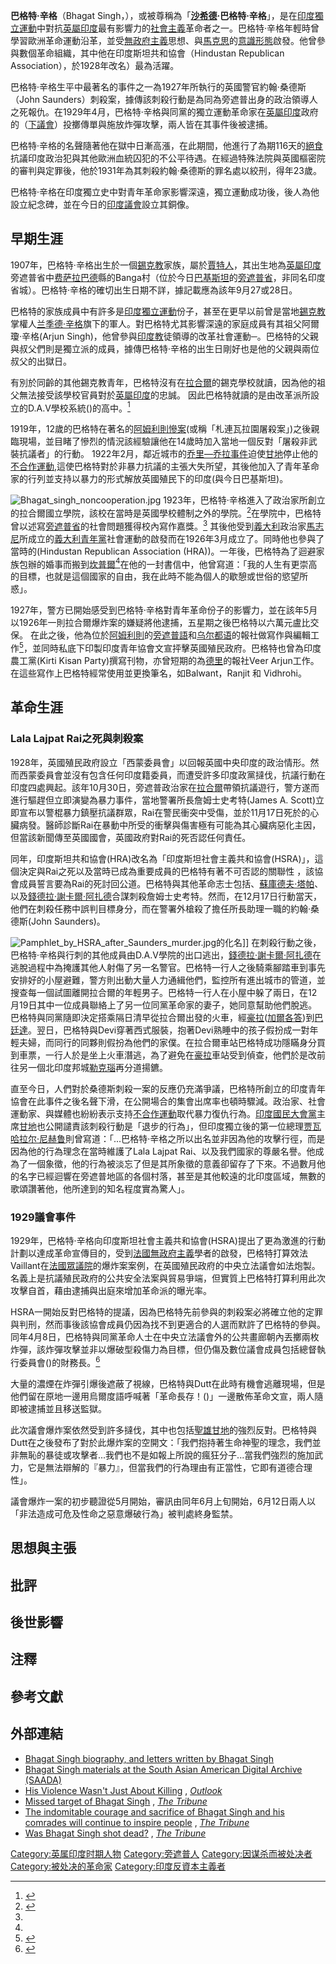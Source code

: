 {{citation style|time=2019-08-28T19:21:37+00:00}}
{{expand language|1=en|page=|time=2019-08-28T19:21:37+00:00}}
{{Infobox Person
|image=Bhagat Singh 1929.jpg
|name= 巴格特·辛格
|birth_date= 1907年9月27或28日{{efn|name=birth|出生日期有爭議，有認為是27日，<ref>{{cite web|url=http://www.britannica.com/EBchecked/topic/1913029/Bhagat-Singh|title=Bhagat Singh|work=Encyclopedia Britannica|archiveurl=https://web.archive.org/web/20150930144435/http://www.britannica.com/biography/Bhagat-Singh|archivedate=30 September 2015}}</ref>也有認為是28日<ref>{{cite web|url=http://m.timesofindia.com/india/Bhagat-Singhs-sister-passes-away-on-his-107th-birthday/articleshow/43811962.cms|title=Bhagat Singh's sister passes away on his 107th birthday|work=The Times of India|archiveurl=https://web.archive.org/web/20150930144658/http://timesofindia.indiatimes.com/india/Bhagat-Singhs-sister-passes-away-on-his-107th-birthday/articleshow/43811962.cms?from=mdr|archivedate=30 September 2015}}</ref>。}}
|birth_place=[[英屬印度|英屬印度]]旁遮普省[[费萨拉巴德|费萨拉巴德]]{{tsl|en|Banga, Pakistan|}}（位於今日的[[巴基斯坦|巴基斯坦]]旁遮普省）
|death_date={{death date and age|df=yes|1931|03|23|1907|09}}
|death_place=[[英屬印度|英屬印度]]旁遮普省[[拉合爾|拉合爾]]（位於今日的[[巴基斯坦|巴基斯坦]]旁遮普省）
|ethnicity=[[賈特人|賈特人]]
|language=[[旁遮普語|旁遮普語]]和[[乌尔都语|乌尔都语]]<!--乌尔都语(與英語)為當時當地書寫之官方共通語言-->
|movement=[[印度獨立運動|印度獨立運動]]
|organization={{tsl|en|Naujawan Bharat Sabha|印度青年協會}}<br />{{tsl|en|Hindustan Socialist Republican Association|印度斯坦社會主義共和協會}}<br />Kirti Kisan Party
}}
'''巴格特·辛格'''（Bhagat Singh，{{bd|1907年|9月28日|1931年|3月23日|catIdx=S}}），或被尊稱為「'''[[沙希德|沙希德]]·巴格特·辛格'''」，是在[[印度獨立運動|印度獨立運動]]中對抗[[英屬印度|英屬印度]]最有影響力的[[社會主義|社會主義]]革命者之一。巴格特·辛格年輕時曾學習歐洲革命運動沿革，並受[[無政府主義|無政府主義]]思想、與[[卡爾·馬克思|馬克思]]的[[意識形態|意識形態]]啟發。他曾參與數個革命組織，其中他在印度斯坦共和協會（Hindustan Republican Association），於1928年改名{{tsl|en|Hindustan Socialist Republican Association|印度斯坦社會主義共和協會}}）最為活躍。

巴格特·辛格生平中最著名的事件之一為1927年所執行的英國警官約翰·桑德斯（John Saunders）刺殺案，據傳該刺殺行動是為同為旁遮普出身的政治領導人{{tsl|en|Lala Lajpat Rai|}}之死報仇。在1929年4月，巴格特·辛格與同黨的獨立運動革命家{{tsl|en|Batukeshwar Dutt|}}在[[英屬印度|英屬印度]]政府的{{tsl|en|Central Legislative Assembly|中央立法議會}}（[[下議會|下議會]]）投擲傳單與施放炸彈攻擊，兩人皆在其事件後被逮捕。

巴格特·辛格的名聲隨著他在獄中日漸高漲，在此期間，他進行了為期116天的[[絕食|絕食]]抗議印度政治犯與其他歐洲血統囚犯的不公平待遇。在經過特殊法院與英國樞密院的審判與定罪後，他於1931年為其刺殺約翰·桑德斯的罪名處以絞刑，得年23歲。

巴格特·辛格在印度獨立史中對青年革命家影響深遠，獨立運動成功後，後人為他設立紀念碑，並在今日的[[印度議會|印度議會]]設立其銅像。

==早期生涯==
<!-- 檔案不存在 [[File:BhagatHome.jpg|thumb]] -->
1907年，巴格特·辛格出生於一個[[錫克教|錫克教]]家族，屬於[[賈特人|賈特人]]{{sfnp|Gaur|2008|pp=[http://books.google.com/books?id=PC4C3KcgCv0C&pg=PA54 54–55]|ps=}}，其出生地為[[英屬印度|英屬印度]]旁遮普省中[[费萨拉巴德|费萨拉巴德]]縣的Banga村（位於今日[[巴基斯坦|巴基斯坦]]的[[旁遮普省|旁遮普省]]，非同名印度省城）。巴格特·辛格的確切出生日期不詳，據記載應為該年9月27或28日。

巴格特的家族成員中有許多是[[印度獨立運動|印度獨立運動]]份子，甚至在更早以前曾是當地[[錫克教|錫克教]]掌權人[[兰季德·辛格|兰季德·辛格]]旗下的軍人。對巴格特尤其影響深遠的家庭成員有其祖父阿爾瓊‧辛格(Arjun Singh)，他曾參與[[印度教|印度教]]徒領導的改革社會運動─{{tsl|en|Dayananda Saraswati|}}。巴格特的父親與叔父們則是獨立派{{tsl|en|Ghadar Party|}}的成員，據傳巴格特‧辛格的出生日剛好也是他的父親與兩位叔父的出獄日{{sfnp|Singh|Hooja|2007|pp=[http://books.google.com/books?id=OAq4N60oopEC&pg=PA12 12–13]|ps=}}。

有別於同齡的其他錫克教青年，巴格特沒有在[[拉合爾|拉合爾]]的錫克學校就讀，因為他的祖父無法接受該學校官員對於[[英屬印度|英屬印度]]的忠誠。{{sfnp|Sanyal|Yadav|Singh|Singh|2006|pp=[http://books.google.com/books?id=B7zHp7ryy_cC&lpg=PP1&pg=PA20 20–21]|ps=}} 因此巴格特就讀的是由改革派所設立的D.A.V學校系統({{tsl|en|D.A.V. College Managing Committee|}})的高中。<ref name="Tribune2011">{{cite news |first=Roopinder |last=Singh |title=Bhagat Singh: The Making of the Revolutionary |date=23 March 2011 |url=http://www.tribuneindia.com/2011/20110323/main6.htm |work=The Tribune |location=India |accessdate=17 December 2012|archiveurl=https://web.archive.org/web/20150930145024/http://www.tribuneindia.com/2011/20110323/main6.htm|archivedate=30 September 2015}}</ref>

1919年，12歲的巴格特在著名的[[阿姆利則慘案|阿姆利則慘案]](或稱「札連瓦拉園屠殺案」)之後親臨現場，並目睹了慘烈的情況{{sfnp|Singh|Hooja|2007|pp=[http://books.google.com/books?id=OAq4N60oopEC&pg=PA12 12–13]|ps=}}該經驗讓他在14歲時加入當地一個反對「屠殺非武裝抗議者」的行動。{{sfnp|Sanyal|Yadav|Singh|Singh|2006|p=[http://books.google.com/books?id=B7zHp7ryy_cC&lpg=PP1&pg=PA13 13]|ps=}} 1922年2月，鄰近城市的[[乔里—乔拉事件|乔里—乔拉事件]]迫使[[聖雄甘地|甘地]]停止他的[[不合作運動|不合作運動]],這使巴格特對於非暴力抗議的主張大失所望，其後他加入了青年革命家的行列並支持以暴力的形式解放英國殖民下的印度(與今日巴基斯坦)。{{sfnp|Nayar|2000|pp=[http://books.google.com/books?id=bG9lA6CrgQgC&pg=PA20 20–21]|ps=}}

[[File:Bhagat_singh_noncooperation.jpg|thumb]]
1923年，巴格特‧辛格進入了政治家{{tsl|en|Lala Lajpat Rai|}}所創立的拉合爾國立學院，該校在當時是英國學校體制之外的學院。<ref>{{cite news|title=Bradlaugh Hall's demise |date=17 April 2011 |url=http://www.pakistantoday.com.pk/2011/04/bradlaugh-halls-demise/ |newspaper=Pakistan Today |accessdate=3 January 2012|archiveurl=https://web.archive.org/web/20150930145419/http://www.pakistantoday.com.pk/2011/04/17/city/lahore/bradlaugh-halls-demise/|archivedate=30 September 2015}}</ref>在學院中，巴格特曾以述寫[[旁遮普省|旁遮普省]]的社會問題獲得校內寫作嘉獎。<ref name="Tribune2011" /> 其後他受到[[義大利|義大利]]政治家[[朱塞佩·馬志尼|馬志尼]]所成立的[[義大利青年黨|義大利青年黨]]社會運動的啟發而在1926年3月成立了{{tsl|en|Naujawan Bharat Sabha|印度青年協會}}。{{sfnp|Gupta|1997|ps=}}同時他也參與了當時的{{tsl|en|Hindustan Socialist Republican Association|印度斯坦共和協會}}(Hindustan Republican Association (HRA)){{sfnp|Singh|Hooja|2007|p=[http://books.google.com/books?id=OAq4N60oopEC&pg=PA14 14]|ps=}}。一年後，巴格特為了迴避家族包辦的婚事而搬到[[坎普爾|坎普爾]]<ref name="Tribune2011" />在他的一封書信中，他曾寫道：「我的人生有更崇高的目標，也就是這個國家的自由，我在此時不能為個人的歇憩或世俗的慾望所惑」。{{quote|My life has been dedicated to the noblest cause, that of the freedom of the country. Therefore, there is no rest or worldly desire that can lure me now.<ref name="Tribune2011" />}}

1927年，警方已開始感受到巴格特‧辛格對青年革命份子的影響力，並在該年5月以1926年一則拉合爾爆炸案的嫌疑將他逮捕，五星期之後巴格特以六萬元盧比交保。{{sfnp|Singh|Hooja|2007|p=[http://books.google.com/books?id=OAq4N60oopEC&pg=PA16 16]|ps=}} 在此之後，他為位於[[阿姆利則|阿姆利則]]的[[旁遮普語|旁遮普語]]和[[乌尔都语|乌尔都语]]的報社做寫作與編輯工作<ref>{{cite web |url=http://www.rrtd.nic.in/sardarbhagatsingh.htm |title=Sardar Bhagat Singh (1907–1931) |accessdate=11 October 2011 |work=Research Reference and Training Division, Ministry of Information & Broadcasting, Government of India |publisher=Government of India|archiveurl=https://web.archive.org/web/20150930145803/http://www.rrtd.nic.in/sardarbhagatsingh.htm|archivedate=30 September 2015}}</ref>，並同時私底下印製印度青年協會文宣抨擊英國殖民政府。{{sfnp|Gaur|2008|pp=[http://books.google.co.uk/books?id=OQ4CWDeKSxUC&pg=PA99 99–100]|ps=}}巴格特也曾為印度農工黨(Kirti Kisan Party)撰寫刊物，亦曾短期的為[[德里|德里]]的報社Veer Arjun工作。{{sfnp|Gupta|1997|ps=}}{{efn|He was secretary of the Kirti Kisan Party when it organised an all-India meeting of revolutionaries in September 1928 and he later became its leader.<ref name="Tribune2011" />}} 在這些寫作上巴格特經常使用並更換筆名，如Balwant，Ranjit 和 Vidhrohi。{{sfnp|Gaur|2008|p=[http://books.google.co.uk/books?id=OQ4CWDeKSxUC&pg=PA100 100]|ps=}}

==革命生涯==
===Lala Lajpat Rai之死與刺殺案===
1928年，英國殖民政府設立「西蒙委員會」以回報英國中央印度的政治情形。然而西蒙委員會並沒有包含任何印度籍委員，而遭受許多印度政黨撻伐，抗議行動在印度四處興起。該年10月30日，旁遮普政治家{{tsl|en|Lala Lajpat Rai|}}在[[拉合爾|拉合爾]]帶領抗議遊行，警方遂而進行驅趕但立即演變為暴力事件，當地警署所長詹姆士史考特(James A. Scott)立即宣布以警棍暴力鎮壓抗議群眾，Rai在警民衝突中受傷，並於11月17日死於的心臟病發。醫師診斷Rai在暴動中所受的衝擊與傷害極有可能為其心臟病惡化主因，但當該新聞傳至英國國會，英國政府對Rai的死否認任何責任。{{sfnp|Rana|2005a|p=[http://books.google.com/books?id=PEwJQ6_eTEUC&lpg=PA36 36]|ps=}}{{sfnp|Vaidya|2001|ps=}}{{sfnp|Friend|1977|p=69|ps=}}

同年，印度斯坦共和協會(HRA)改名為「印度斯坦社會主義共和協會(HSRA)」，這個決定與Rai之死以及當時已成為重要成員的巴格特有著不可否認的關聯性{{sfnp|Sawhney|2012|p=380|ps=}} ，該協會成員誓言要為Rai的死討回公道{{sfnp|Singh|Hooja|2007|p=[http://books.google.com/books?id=OAq4N60oopEC&pg=PA16 16]|ps=}}。巴格特與其他革命志士包括{{tsl|en|Shivaram Rajguru|}}、[[蘇庫德夫·塔帕|蘇庫德夫·塔帕]]、以及[[錢德拉·謝卡爾·阿扎德|錢德拉·謝卡爾·阿扎德]]合謀刺殺詹姆士史考特。{{sfnp|Gupta|1997|ps=}}然而，在12月17日行動當天，他們在刺殺任務中誤判目標身分，而在警署外槍殺了擔任所長助理一職的約翰‧桑德斯(John Saunders)。{{sfnp|Nayar|2000|p=[http://books.google.com/books?id=bG9lA6CrgQgC&pg=PA39 39]|ps=}}

[[File:Pamphlet_by_HSRA_after_Saunders_murder.jpg|thumb]]的化名]] 
在刺殺行動之後，巴格特‧辛格與行刺的其他成員由D.A.V學院的出口逃出，[[錢德拉·謝卡爾·阿扎德|錢德拉·謝卡爾·阿扎德]]在逃脫過程中為掩護其他人射傷了另一名警官。{{sfnp|Rana|2005b|p=[http://books.google.com/books?id=sudu7qABntcC&pg=PA65 65]|ps=}}巴格特一行人之後騎乘腳踏車到事先安排好的小屋避難，警方則出動大量人力通緝他們，監控所有進出城市的管道，並搜查每一個試圖離開拉合爾的年輕男子。巴格特一行人在小屋中躲了兩日，在12月19日其中一位成員聯絡上了另一位同黨革命家的妻子{{tsl|en|Durgawati Devi|}}，她同意幫助他們脫逃。巴格特與同黨隨即決定搭乘隔日清早從拉合爾出發的火車，經[[豪拉|豪拉]]([[加爾各答|加爾各答]])到[[巴廷達|巴廷達]]。{{sfnp|Nayar|2000|pp=[http://books.google.com/books?id=bG9lA6CrgQgC&pg=PA42 42–44]|ps=}}翌日，巴格特與Devi穿著西式服裝，抱著Devi熟睡中的孩子假扮成一對年輕夫婦，而同行的同夥則假扮為他們的家僕。在拉合爾車站巴格特成功隱瞞身分買到車票，一行人於是坐上火車潛逃，為了避免在[[豪拉|豪拉]]車站受到偵查，他們於是改前往另一個北印度邦城[[勒克瑙|勒克瑙]]再分道揚鑣{{sfnp|Nayar|2000|pp=[http://books.google.com/books?id=bG9lA6CrgQgC&pg=PA42 42–44]|ps=}}。

直至今日，人們對於桑德斯刺殺一案的反應仍充滿爭議，巴格特所創立的印度青年協會在此事件之後名聲下滑，在公開場合的集會出席率也頓時驟減。政治家、社會運動家、與媒體也紛紛表示支持[[不合作運動|不合作運動]]取代暴力復仇行為{{sfnp|Nair|2009|ps=}}。[[印度國民大會黨|印度國民大會黨]]主席[[聖雄甘地|甘地]]也公開譴責該刺殺行動是「退步的行為」，但印度獨立後的第一位總理[[贾瓦哈拉尔·尼赫鲁|贾瓦哈拉尔·尼赫鲁]]則曾寫道：「...巴格特‧辛格之所以出名並非因為他的攻擊行徑，而是因為他的行為理念在當時維護了Lala Lajpat Rai、以及我們國家的尊嚴名譽。他成為了一個象徵，他的行為被淡忘了但是其所象徵的意義卻留存了下來。不過數月他的名字已經迴響在旁遮普地區的各個村落，甚至是其他較遠的北印度區域，無數的歌頌讚著他，他所達到的知名程度實為驚人」。
{{quote|Bhaghat Singh did not become popular because of his act of terrorism but because he seemed to vindicate, for the moment, the honour of Lala Lajpat Rai, and through him of the nation. He became a symbol, the act was forgotten, the symbol remained, and within a few months each town and village of the Punjab, and to a lesser extent in the rest of northern India, resounded with his name. Innumerable songs grew about him and the popularity that the man achieved was something amazing.{{sfnp|Mittal|Habib|1982|ps=}}}}

===1929議會事件===
1929年，巴格特‧辛格向印度斯坦社會主義共和協會(HSRA)提出了更為激進的行動計劃以達成革命宣傳目的{{sfnp|Gaur|2008|pp=[http://books.google.co.uk/books?id=OQ4CWDeKSxUC&pg=PA99 99–100]|ps=}}，受到[[法國|法國]][[無政府主義|無政府主義]]學者{{tsl|en|Auguste Vaillant|}}的啟發，巴格特打算效法Vaillant在[[众议院_(法国)|法國眾議院]]的爆炸案案例，在英國殖民政府的中央立法議會如法炮製。名義上是抗議殖民政府的公共安全法案與貿易爭端，但實質上巴格特打算利用此次攻擊自首，藉由逮捕與出庭來增加革命派的曝光率。{{sfnp|Gaur|2008|p=[http://books.google.co.uk/books?id=OQ4CWDeKSxUC&pg=PA100 100]|ps=}}

HSRA一開始反對巴格特的提議，因為巴格特先前參與的刺殺案必將確立他的定罪與判刑，然而事後該協會成員仍因為找不到更適合的人選而默許了巴格特的參與。同年4月8日，巴格特與同黨革命人士{{tsl|en|Batukeshwar Dutt|}}在中央立法議會外的公共畫廊朝內丟擲兩枚炸彈{{sfnp|Gaur|2008|pp=[http://books.google.co.uk/books?id=OQ4CWDeKSxUC&pg=PA100 100–101]|ps=}}，該炸彈攻擊並非以爆破型殺傷力為目標，但仍傷及數位議會成員包括總督執行委員會({{tsl|en|Viceroy's Executive Council|}})的財務長{{tsl|en|George Schuster|}}。<ref>{{cite news|title=Bombs Thrown into Assembly|url=http://news.google.com/newspapers?nid=vf0YIhSwahgC&dat=19290408&printsec=frontpage&hl=en |page=1 |accessdate=29 August 2013 |newspaper=Evening Tribune |date=8 April 1930|archiveurl=https://web.archive.org/web/20150930150042/https://news.google.com/newspapers?nid=vf0YIhSwahgC&dat=19290408&printsec=frontpage&hl=en|archivedate=30 September 2015}}</ref> 

大量的濃煙在炸彈引爆後遮蔽了視線，巴格特與Dutt在此時有機會逃離現場，但是他們留在原地一邊用烏爾度語呼喊著「革命長存！({{tsl|en|Inquilab Zindabad|}})」一邊散佈革命文宣，兩人隨即被逮捕並且移送監獄{{sfnp|Gaur|2008|p=[http://books.google.co.uk/books?id=OQ4CWDeKSxUC&pg=PA101 101]|ps=}}。

此次議會爆炸案依然受到許多撻伐，其中也包括[[聖雄甘地|聖雄甘地]]的強烈反對。巴格特與Dutt在之後發布了對於此爆炸案的空開文：「我們抱持著生命神聖的理念，我們並非無恥的暴徒或攻擊者...我們也不是如報上所說的瘋狂分子...當我們強烈的施加武力，它是無法辯解的『暴力』，但當我們的行為理由有正當性，它即有道德合理性」。
{{quote|We hold human life sacred beyond words. We are neither perpetrators of dastardly outrages ... nor are we 'lunatics' as the ''Tribune'' of Lahore and some others would have it believed ... Force when aggressively applied is 'violence' and is, therefore, morally unjustifiable, but when it is used in the furtherance of a legitimate cause, it has its moral justification.{{sfnp|Nair|2009|ps=}}}}

議會爆炸一案的初步聽證從5月開始，審訊由同年6月上旬開始，6月12日兩人以「非法造成可危及性命之惡意爆破行為」被判處終身監禁{{sfnp|Gaur|2008|p=[http://books.google.co.uk/books?id=OQ4CWDeKSxUC&pg=PA101 101]|ps=}}{{sfnp|Nayar|2000|pp=[http://books.google.com/books?id=bG9lA6CrgQgC&pg=PA76 76–78]|ps=}}。

==思想與主張==

==批評==

==後世影響==

==注釋==
{{Notelist}}

==參考文獻==
{{Reflist}}

==外部連結==
{{Commons category|Bhagat Singh}}
*[http://www.shahidbhagatsingh.org/ Bhagat Singh biography, and letters written by Bhagat Singh] {{Wayback|url=http://www.shahidbhagatsingh.org/ |date=20210211090322 }}
*[http://www.saadigitalarchive.org/entity/bhagat-singh Bhagat Singh materials at the South Asian American Digital Archive (SAADA)]
*[http://www.outlookindia.com/article.aspx?208908 His Violence Wasn't Just About Killing] {{Wayback|url=http://www.outlookindia.com/article.aspx?208908 |date=20131020032511 }}, ''[[Outlook_(magazine)|Outlook]]''
*[http://www.tribuneindia.com/2002/20020918/edit.htm#5 Missed target of Bhagat Singh] {{Wayback|url=http://www.tribuneindia.com/2002/20020918/edit.htm#5 |date=20201125103653 }}, ''[[Tribune_India|The Tribune]]''
*[http://www.tribuneindia.com/2011/20110508/edit.htm#1 The indomitable courage and sacrifice of Bhagat Singh and his comrades will continue to inspire people] {{Wayback|url=http://www.tribuneindia.com/2011/20110508/edit.htm#1 |date=20210224183625 }}, ''[[Tribune_India|The Tribune]]''
*[http://www.tribuneindia.com/2005/20051211/spectrum/main1.htm Was Bhagat Singh shot dead?] {{Wayback|url=http://www.tribuneindia.com/2005/20051211/spectrum/main1.htm |date=20170706122413 }}, ''[[The_Tribune|The Tribune]]''

{{Authority control}}

{{DEFAULTSORT:Singh, Bhagat}}
[[Category:英属印度时期人物|Category:英属印度时期人物]]
[[Category:旁遮普人|Category:旁遮普人]]
[[Category:因谋杀而被处决者|Category:因谋杀而被处决者]]
[[Category:被处决的革命家|Category:被处决的革命家]]
[[Category:印度反資本主義者|Category:印度反資本主義者]]